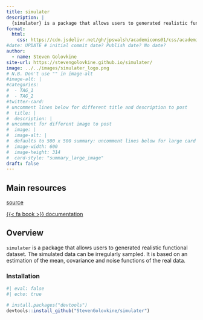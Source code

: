 ```yaml
---
title: simulater
description: |
  {simulater} is a package that allows users to generated realistic functional dataset in R.
format: 
  html: 
    css: https://cdn.jsdelivr.net/gh/jpswalsh/academicons@1/css/academicons.min.css
#date: UPDATE # initial commit date? Publish date? No date?
author: 
  - name: Steven Golovkine
site-url: https://stevengolovkine.github.io/simulater/
image: ../../images/simulater_logo.png
# N.B. Don't use "" in image-alt
#image-alt: |
#categories:
#  - TAG_1
#  - TAG_2
#twitter-card: 
# uncomment lines below for different title and description to post
#  title: |
#  description: |
# uncomment for different image to post
#  image: |
#  image-alt: |
#  defaults to 500 x 500 summary: uncomment lines below for large card
#  image-width: 600 
#  image-height: 314
#  card-style: "summary_large_image" 
draft: false
---
```


## Main resources

::: {.grid .text-center}


::: {.g-col-12 .g-col-sm-6}
<div class="card h-100 border-light">
<a href="https://github.com/StevenGolovkine/simulater" class="card-link heading-font"><i class="fa-brands fa-github-square"></i> source</a>
</div>

:::

::: {.g-col-12 .g-col-sm-6}
<div class="card h-100 border-light">
<a href="https://stevengolovkine.github.io/simulater/" class="card-link heading-font">{{< fa book >}} documentation</a>
</div>

:::

:::


## Overview

`simulater` is a package that allows users to generated realistic functional dataset. The simulated data can be irregularly sampled. It is based on an estimation of the mean, covariance and noise functions of the real data.


### Installation

```r
#| eval: false
#| echo: true

# install.packages("devtools")
devtools::install_github("StevenGolovkine/simulater")
```
